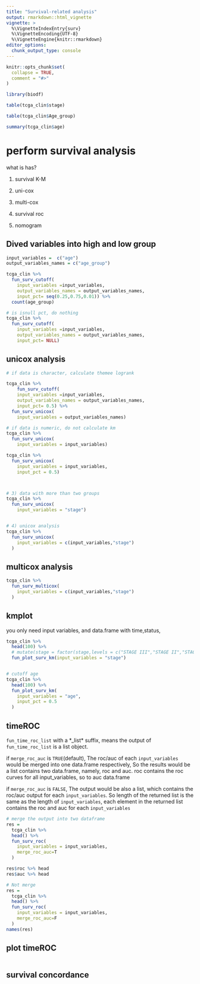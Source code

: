 ```yaml
---
title: "Survival-related analysis"
output: rmarkdown::html_vignette
vignette: >
  %\VignetteIndexEntry{surv}
  %\VignetteEncoding{UTF-8}
  %\VignetteEngine{knitr::rmarkdown}
editor_options: 
  chunk_output_type: console
---
```


```r
knitr::opts_chunk$set(
  collapse = TRUE,
  comment = "#>"
)
```

```r
library(biodf)

table(tcga_clin$stage)

table(tcga_clin$Age_group)

summary(tcga_clin$age)


```

# perform survival analysis


what is has?
  
  1. survival K-M
  
  2. uni-cox 
  
  3. multi-cox
  
  4. survival roc
  
  4. nomogram

## Dived variables into high and low group

```r

input_variables =  c("age")
output_variables_names = c("age_group")

tcga_clin %>% 
  fun_surv_cutoff(
    input_variables =input_variables,
    output_variables_names = output_variables_names,
    input_pct= seq(0.25,0.75,0.01)) %>% 
  count(age_group)

# is isnull pct, do nothing
tcga_clin %>% 
  fun_surv_cutoff(
    input_variables =input_variables,
    output_variables_names = output_variables_names,
    input_pct= NULL)

```

## unicox analysis


```r

# if data is character, calculate themee logrank

tcga_clin %>% 
    fun_surv_cutoff(
    input_variables =input_variables,
    output_variables_names = output_variables_names,
    input_pct= 0.5) %>% 
  fun_surv_unicox(
    input_variables = output_variables_names)

# if data is numeric, do not calculate km 
tcga_clin %>% 
  fun_surv_unicox(
    input_variables = input_variables)

tcga_clin %>% 
  fun_surv_unicox(
    input_variables = input_variables,
    input_pct = 0.5)



# 3) data with more than two groups
tcga_clin %>% 
  fun_surv_unicox(
    input_variables = "stage")


# 4) unicox analysis
tcga_clin %>% 
  fun_surv_unicox(
    input_variables = c(input_variables,"stage")
  )

```


## multicox analysis

```r
tcga_clin %>% 
  fun_surv_multicox(
    input_variables = c(input_variables,"stage")
  )

```


## kmplot

you only need input variables, and data.frame with time,status,<variables>

```r

tcga_clin %>% 
  head(100) %>% 
  # mutate(stage = factor(stage,levels = c("STAGE III","STAGE II","STAGE IV"))) %>% 
  fun_plot_surv_km(input_variables = "stage")


# cutoff age
tcga_clin %>% 
  head(100) %>% 
  fun_plot_surv_km(
    input_variables = "age",
    input_pct = 0.5
  )


```



## timeROC
`fun_time_roc_list` with a *_list* suffix, means the output of `fun_time_roc_list` is a list object.

if `merge_roc_auc` is `TRUE`(default), The roc/auc of each `input_variables` would be merged into one data.frame respectively, So the results would be a list contains two data.frame, namely, roc and auc. roc contains the roc curves for all input_variables, so to auc data.frame

if `merge_roc_auc` is `FALSE`, The output would be also a list, which contains the roc/auc output for each `input_variables`. So length of the returned list is the same as the length of `input_variables`, each element in the returned list contains the roc and auc for each `input_variables`

```r

# merge the output into two dataframe
res = 
  tcga_clin %>% 
  head() %>% 
  fun_surv_roc(
    input_variables = input_variables,
    merge_roc_auc=T 
  )

res$roc %>% head
res$auc %>% head

# Not merge 
res = 
  tcga_clin %>% 
  head() %>% 
  fun_surv_roc(
    input_variables = input_variables,
    merge_roc_auc=F
  )
names(res)

```

## plot timeROC

```r


```


## survival concordance


